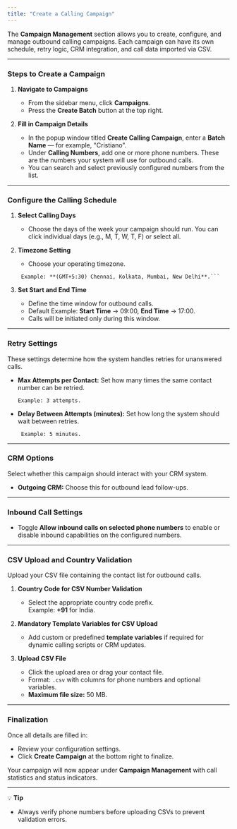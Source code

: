 ```yaml
---
title: "Create a Calling Campaign"
---
```


The **Campaign Management** section allows you to create, configure, and manage outbound calling campaigns. Each campaign can have its own schedule, retry logic, CRM integration, and call data imported via CSV.

---

### Steps to Create a Campaign

1. **Navigate to Campaigns**
   - From the sidebar menu, click **Campaigns**.
   - Press the **Create Batch** button at the top right.

2. **Fill in Campaign Details**
   - In the popup window titled **Create Calling Campaign**, enter a **Batch Name** — for example, "Cristiano".
   - Under **Calling Numbers**, add one or more phone numbers. These are the numbers your system will use for outbound calls.
   - You can search and select previously configured numbers from the list.

---

### Configure the Calling Schedule

1. **Select Calling Days**
   - Choose the days of the week your campaign should run. You can click individual days (e.g., M, T, W, T, F) or select all.

2. **Timezone Setting**
   - Choose your operating timezone. 
   ```
    Example: **(GMT+5:30) Chennai, Kolkata, Mumbai, New Delhi**.```

3. **Set Start and End Time**
   - Define the time window for outbound calls.
   - Default Example: **Start Time** → 09:00, **End Time** → 17:00.
   - Calls will be initiated only during this window.

---

### Retry Settings

These settings determine how the system handles retries for unanswered calls.

- **Max Attempts per Contact:** Set how many times the same contact number can be retried.  
  ```
  Example: 3 attempts.
  ```
- **Delay Between Attempts (minutes):** Set how long the system should wait between retries.  
  ```
   Example: 5 minutes.
  ```

---

### CRM Options

Select whether this campaign should interact with your CRM system.

- **Outgoing CRM:** Choose this for outbound lead follow-ups.

---

### Inbound Call Settings

- Toggle **Allow inbound calls on selected phone numbers** to enable or disable inbound capabilities on the configured numbers.

---

### CSV Upload and Country Validation

Upload your CSV file containing the contact list for outbound calls.

1. **Country Code for CSV Number Validation**
   - Select the appropriate country code prefix.  
     Example: **+91** for India.

2. **Mandatory Template Variables for CSV Upload**
   - Add custom or predefined **template variables** if required for dynamic calling scripts or CRM updates.

3. **Upload CSV File**
   - Click the upload area or drag your contact file.  
   - Format: `.csv` with columns for phone numbers and optional variables.  
   - **Maximum file size:** 50 MB.

---

### Finalization

Once all details are filled in:

- Review your configuration settings.  
- Click **Create Campaign** at the bottom right to finalize.

Your campaign will now appear under **Campaign Management** with call statistics and status indicators.

---

💡 **Tip**
- Always verify phone numbers before uploading CSVs to prevent validation errors.

